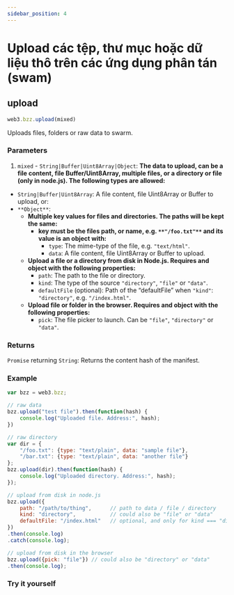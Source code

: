 ```yaml
---
sidebar_position: 4
---
```


# Upload các tệp, thư mục hoặc dữ liệu thô trên các ứng dụng phân tán (swam)
## upload
```javascript
web3.bzz.upload(mixed)
```
Uploads files, folders or raw data to swarm.
### Parameters
1. `mixed` - `String|Buffer|Uint8Array|Object`: **The data to upload, can be a file content, file Buffer/Uint8Array, multiple files, or a directory or file (only in node.js). The following types are allowed:**
+ `String|Buffer|Uint8Array`: A file content, file Uint8Array or Buffer to upload, or:
+ `**Object**`:
    + **Multiple key values for files and directories. The paths will be kept the same:**
        + **key must be the files path, or name, e.g. `**"/foo.txt"**` and its value is an object with:**
            + `type`: The mime-type of the file, e.g. `"text/html"`.
            + `data`: A file content, file Uint8Array or Buffer to upload.
    + **Upload a file or a directory from disk in Node.js. Requires and object with the following properties:**
        + `path`: The path to the file or directory.
        + `kind`: The type of the source `"directory"`, `"file"` or `"data"`.
        + `defaultFile` (optional): Path of the “defaultFile” when `"kind"`: `"directory"`, e.g. `"/index.html"`.
    + **Upload file or folder in the browser. Requires and object with the following properties:**
        + `pick`: The file picker to launch. Can be `"file"`, `"directory"` or `"data"`.
### Returns
`Promise` returning `String`: Returns the content hash of the manifest.
### Example
```javascript
var bzz = web3.bzz;

// raw data
bzz.upload("test file").then(function(hash) {
    console.log("Uploaded file. Address:", hash);
})

// raw directory
var dir = {
    "/foo.txt": {type: "text/plain", data: "sample file"},
    "/bar.txt": {type: "text/plain", data: "another file"}
};
bzz.upload(dir).then(function(hash) {
    console.log("Uploaded directory. Address:", hash);
});

// upload from disk in node.js
bzz.upload({
    path: "/path/to/thing",      // path to data / file / directory
    kind: "directory",           // could also be "file" or "data"
    defaultFile: "/index.html"   // optional, and only for kind === "directory"
})
.then(console.log)
.catch(console.log);

// upload from disk in the browser
bzz.upload({pick: "file"}) // could also be "directory" or "data"
.then(console.log);
```
### Try it yourself
<Upload/>
